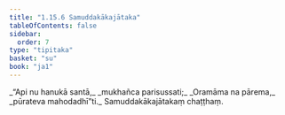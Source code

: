 ```yaml
---
title: "1.15.6 Samuddakākajātaka"
tableOfContents: false
sidebar:
  order: 7
type: "tipitaka"
basket: "su"
book: "ja1"
---
```



<DynamicBreadcrumb />

<Division number="146" book="ja1" bookNo="22" page="34">

<Paragraph number="323" type="verses" book="ja1">
_“Api nu hanukā santā,_  
_mukhañca parisussati;_  
_Oramāma na pārema,_  
_pūrateva mahodadhī”ti._  


</Paragraph>
</Division>

<Paragraph number="324" type="center" book="ja1">
Samuddakākajātakaṃ chaṭṭhaṃ.
</Paragraph>